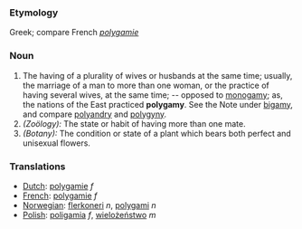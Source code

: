 ===Etymology===
Greek; compare French ''[[polygamie]]''
=== Noun ===
#The having of a plurality of wives or husbands at the same time; usually, the marriage of a man to more than one woman, or the practice of having several wives, at the same time; -- opposed to [[monogamy]]; as, the nations of the East practiced '''polygamy'''. See the Note under [[bigamy]], and compare [[polyandry]] and [[polygyny]].
#''(Zoölogy):'' The state or habit of having more than one mate.
#''(Botany):'' The condition or state of a plant which bears both perfect and unisexual flowers.

===Translations===
*[[Dutch]]: [[polygamie]] ''f''
*[[French]]: [[polygamie]] ''f''
*[[Norwegian]]: [[flerkoneri]] ''n'', [[polygami]] ''n''
*[[Polish]]: [[poligamia]] ''f'', [[wielożeństwo]] ''m''